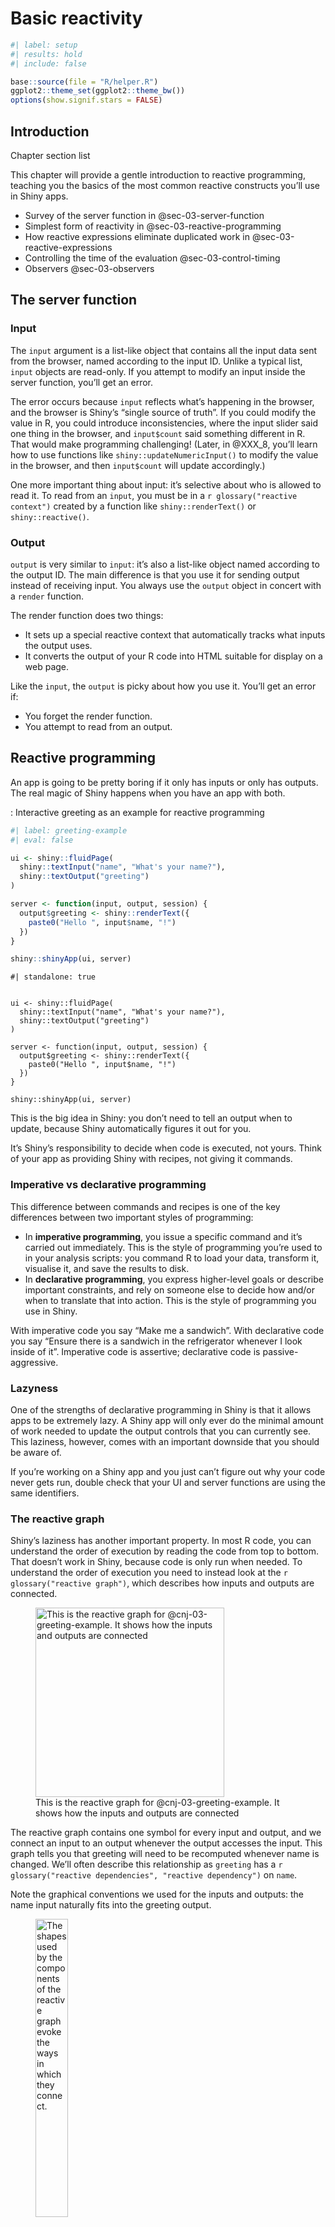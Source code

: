 # Basic reactivity {#sec-chap03}


```r
#| label: setup
#| results: hold
#| include: false

base::source(file = "R/helper.R")
ggplot2::theme_set(ggplot2::theme_bw())
options(show.signif.stars = FALSE)

```

## Introduction

::::: {#obj-chap03}
:::: {.my-objectives}
::: {.my-objectives-header}
Chapter section list
:::

This chapter will provide a gentle introduction to reactive programming, teaching you the basics of the most common reactive constructs you’ll use in Shiny apps.

- Survey of the server function in @sec-03-server-function
- Simplest form of reactivity in @sec-03-reactive-programming
- How reactive expressions eliminate duplicated work in @sec-03-reactive-expressions
- Controlling the time of the evaluation @sec-03-control-timing
- Observers @sec-03-observers

::: {.my-objectives-container}

:::
::::
:::::

## The server function {#sec-03-server-function}

### Input

The `input` argument is a list-like object that contains all the input data sent from the browser, named according to the input ID. Unlike a typical list, `input` objects are read-only. If you attempt to modify an input inside the server function, you’ll get an error.

The error occurs because `input` reflects what’s happening in the browser, and the browser is Shiny’s “single source of truth”. If you could modify the value in R, you could introduce inconsistencies, where the input slider said one thing in the browser, and `input$count` said something different in R. That would make programming challenging! (Later, in @XXX_8, you’ll learn how to use functions like `shiny::updateNumericInput()` to modify the value in the browser, and then `input$count` will update accordingly.)

One more important thing about input: it’s selective about who is allowed to read it. To read from an `input`, you must be in a `r glossary("reactive context")` created by a function like `shiny::renderText()` or `shiny::reactive()`.

### Output

`output` is very similar to `input`: it’s also a list-like object named according to the output ID. The main difference is that you use it for sending output instead of receiving input. You always use the `output` object in concert with a `render` function.

The render function does two things:

- It sets up a special reactive context that automatically tracks what inputs the output uses.
- It converts the output of your R code into HTML suitable for display on a web page.

Like the `input`, the `output` is picky about how you use it. You’ll get an error if:

- You forget the render function.
- You attempt to read from an output.


## Reactive programming {#sec-03-reactive-programming}

An app is going to be pretty boring if it only has inputs or only has outputs. The real magic of Shiny happens when you have an app with both.

:::::{.my-r-code}
:::{.my-r-code-header}
:::::: {#cnj-03-greeting-example}
: Interactive greeting as an example for reactive programming
::::::
:::
::::{.my-r-code-container}

::: {#lst-greeting-example}
```r
#| label: greeting-example
#| eval: false

ui <- shiny::fluidPage(
  shiny::textInput("name", "What's your name?"),
  shiny::textOutput("greeting")
)

server <- function(input, output, session) {
  output$greeting <- shiny::renderText({
    paste0("Hello ", input$name, "!")
  })
}

shiny::shinyApp(ui, server)
```

:::

```shinylive-r
#| standalone: true


ui <- shiny::fluidPage(
  shiny::textInput("name", "What's your name?"),
  shiny::textOutput("greeting")
)

server <- function(input, output, session) {
  output$greeting <- shiny::renderText({
    paste0("Hello ", input$name, "!")
  })
}

shiny::shinyApp(ui, server)
```

This is the big idea in Shiny: you don’t need to tell an output when to update, because Shiny automatically figures it out for you.
::::
:::::

::: {.callout-important}
It’s Shiny’s responsibility to decide when code is executed, not yours. Think of your app as providing Shiny with recipes, not giving it commands.
:::




### Imperative vs declarative programming

This difference between commands and recipes is one of the key differences between two important styles of programming:

- In **imperative programming**, you issue a specific command and it’s carried out immediately. This is the style of programming you’re used to in your analysis scripts: you command R to load your data, transform it, visualise it, and save the results to disk.
- In **declarative programming**, you express higher-level goals or describe important constraints, and rely on someone else to decide how and/or when to translate that into action. This is the style of programming you use in Shiny.

With imperative code you say “Make me a sandwich”. With declarative code you say “Ensure there is a sandwich in the refrigerator whenever I look inside of it”. Imperative code is assertive; declarative code is passive-aggressive.

### Lazyness

One of the strengths of declarative programming in Shiny is that it allows apps to be extremely lazy. A Shiny app will only ever do the minimal amount of work needed to update the output controls that you can currently see. This laziness, however, comes with an important downside that you should be aware of.

::: {.callout-important}
If you’re working on a Shiny app and you just can’t figure out why your code never gets run, double check that your UI and server functions are using the same identifiers.
:::


### The reactive graph

Shiny’s laziness has another important property. In most R code, you can understand the order of execution by reading the code from top to bottom. That doesn’t work in Shiny, because code is only run when needed. To understand the order of execution you need to instead look at the `r glossary("reactive graph")`, which describes how inputs and outputs are connected.

![This is the reactive graph for @cnj-03-greeting-example. It shows how the inputs and outputs are connected](https://mastering-shiny.org/diagrams/basic-reactivity/graph-1b.png){#fig-03-01 
fig-alt="The graph consists of two blocks titled 'name' and 'greeting'. They are connected horizontally by an arrow from left tot the right. The left 'name' block has a pike to the right which would fit into the bump of the 'greeting' block." fig-align="center" 
width="8cm"}

The reactive graph contains one symbol for every input and output, and we connect an input to an output whenever the output accesses the input. This graph tells you that greeting will need to be recomputed whenever name is changed. We’ll often describe this relationship as `greeting` has a `r glossary("reactive dependencies", "reactive dependency")` on `name`.

Note the graphical conventions we used for the inputs and outputs: the name input naturally fits into the greeting output.

![The shapes used by the components of the reactive graph evoke the ways in which they connect.](https://mastering-shiny.org/diagrams/basic-reactivity/graph-1a.png){#fig-03-02 
fig-alt="The graph consists of two blocks titled 'name' and 'greeting'. The left 'name' block has a pike to the right which fits into the bump of the 'greeting' block." fig-align="center" 
width="35%"}

The reactive graph is a powerful tool for understanding how your app works. As your app gets more complicated, it’s often useful to make a quick high-level sketch of the reactive graph to remind you how all the pieces fit together. Throughout this book we’ll show you the reactive graph to help understand how the examples work, and later on, in @XXX_14, you’ll learn how to use {**reactlog**} which will draw the graph for you.

### Reactive expressions {#sec-03-reactive-expressions-sub}

There’s one more important component that you’ll see in the reactive graph: the reactive expression. We’ll come back to reactive expressions in detail very shortly; for now think of them as a tool that reduces duplication in your reactive code by introducing additional nodes into the reactive graph.

We don’t need a reactive expression in our very simple app, but I’ll add one anyway so you can see how it affects the reactive graph (see @fig-03-03).

:::::{.my-r-code}
:::{.my-r-code-header}
:::::: {#cnj-03-greeting-example}
: Interactive greeting as an example for reactive programming
::::::
:::
::::{.my-r-code-container}

:::{#lst-greeting-example2}
```r
#| label: greeting-example2
#| eval: false

ui <- shiny::fluidPage(
  shiny::textInput("name", "What's your name?"),
  shiny::textOutput("greeting")
)

server <- function(input, output, session) {
  output$greeting <- shiny::renderText(string())
  string <- shiny::reactive(paste0("Hello ", input$name, "!"))
}

shiny::shinyApp(ui, server)
```

:::

```shinylive-r
#| standalone: true

ui <- shiny::fluidPage(
  shiny::textInput("name", "What's your name?"),
  shiny::textOutput("greeting")
)

server <- function(input, output, session) {
  string <- shiny::reactive(paste0("Hello ", input$name, "!"))
  output$greeting <- shiny::renderText(string())
}

shiny::shinyApp(ui, server)
```

***

Compare the tiny difference in the server code with @lst-greeting-example.
::::
:::::



![A reactive expression is drawn with angles on both sides because it connects inputs to outputs.](https://mastering-shiny.org/diagrams/basic-reactivity/graph-2b.png){#fig-03-03 
fig-alt="The graph consists of three blocks titled 'name', 'string and 'greeting'. The blocks are connected by two arrows from left to the right. 'name' block has a pike to the right which fits into the bump of the 'string' block which itself has a bump fitting into the 'greeting' block." fig-align="center" 
width="70%"}

Reactive expressions take inputs and produce outputs so they have a shape that combines features of both inputs and outputs.

### Execution order

It’s important to understand that the order in which your code runs is solely determined by the reactive graph. This is different from most R code where the execution order is determined by the order of lines. For example, we could flip the order of the two lines in our simple server function:

:::::{.my-r-code}
:::{.my-r-code-header}
:::::: {#cnj-03-greeting-example}
: Interactive greeting as an example for reactive programming
::::::
:::
::::{.my-r-code-container}

:::{#lst-greeting-example3}
```r
#| label: greeting-example3
#| eval: false

ui <- shiny::fluidPage(
  shiny::textInput("name", "What's your name?"),
  shiny::textOutput("greeting")
)

server <- function(input, output, session) {
  string <- shiny::reactive(paste0("Hello ", input$name, "!"))
  output$greeting <- shiny::renderText(string())
}

shiny::shinyApp(ui, server)
```

:::

```shinylive-r
#| standalone: true

ui <- shiny::fluidPage(
  shiny::textInput("name", "What's your name?"),
  shiny::textOutput("greeting")
)

server <- function(input, output, session) {
  output$greeting <- shiny::renderText(string())
  string <- shiny::reactive(paste0("Hello ", input$name, "!"))
}

shiny::shinyApp(ui, server)
```

***

Again: Compare the tiny difference in the server code; this time with @lst-greeting-example2.
::::
:::::



You might think that this would yield an error because `output$greeting` refers to a reactive expression, string, that hasn’t been created yet. But remember Shiny is lazy, so that code is only run when the session starts, after string has been created.

Instead, this code yields the same reactive graph as above, so the order in which the code is run is exactly the same. Organizing your code like this is confusing for humans, and best avoided. Instead, make sure that reactive expressions and outputs only refer to things defined above, not below. This will make your code easier to understand.

This concept is very important and different to most other R code, so I’ll say it again:

::: {.callout-important}
The order in which reactive code is run is determined only by the reactive graph, not by its layout in the server function.
:::

### Exercises

#### Find bugs

:::::{.my-exercise}
:::{.my-exercise-header}
:::::: {#exr-03-ex-01-find-bugs}
: Find the bugs in the three server functions
::::::
:::
::::{.my-exercise-container}

::: {.panel-tabset}

###### Challenge

:::::{.my-r-code}
:::{.my-r-code-header}
:::::: {#cnj-03-ex-01-find-bugs-challenge}
: Find the bugs in the three server functions
::::::
:::
::::{.my-r-code-container}

Fix the simple errors found in each of the three server functions below. First try spotting the problem just by reading the code; then run the code to make sure you’ve fixed it.

```r
#| label: find-bugs-challenge
#| eval: false
#| code-fold: show

library(shiny)

ui <- fluidPage(
  textInput("name", "What's your name?"),
  textOutput("greeting")
)

server1 <- function(input, output, server) {
  input$greeting <- renderText(paste0("Hello ", name))
}

server2 <- function(input, output, server) {
  greeting <- paste0("Hello ", input$name)
  output$greeting <- renderText(greeting)
}

server3 <- function(input, output, server) {
  output$greting <- paste0("Hello", input$name)
}

shinyApp(ui, server)
```


::::
:::::



###### Solution (Code)

:::::{.my-r-code}
:::{.my-r-code-header}
:::::: {#cnj-03-ex-01-find-bugs-solution-code}
: Show the bugs in the three server functions and add correct code
::::::
:::
::::{.my-r-code-container}

::: {#lst-03-ex-01-find-bugs-solution-code}

```r
#| label: find-bugs-solution
#| eval: false
#| code-fold: show

library(shiny)

ui <- fluidPage(
  textInput("name", "What's your name?"),
  textOutput("greeting")
)

# server1 <- function(input, output, server) {
#   input$greeting <- renderText(paste0("Hello ", name))
##### output$greeting instead of input$greeting #######
# }
# 
# server2 <- function(input, output, server) {
#   greeting <- paste0("Hello ", input$name)
##### assigning value directly not allowed ######
#   output$greeting <- renderText(greeting)
# }
# 
# server3 <- function(input, output, server) {
#   output$greting <- paste0("Hello", input$name)
##### missing 'e' in output$greting #######
# }

# correct code
server <- function(input, output, server) {
    output$greeting <- renderText(paste0("Hello", input$name))
}

shinyApp(ui, server)
```

:::
::::
:::::



###### Solution (Shiny)

:::::{.my-solution}
:::{.my-solution-header}
:::::: {#sol-03-ex-01-find-bugs-app-shiny}
: Run @lst-03-ex-01-find-bugs-solution-code with correct code
::::::
:::
::::{.my-solution-container}



```shinylive-r
#| standalone: true
#| viewerHeight: 100

library(shiny)

ui <- fluidPage(
  textInput("name", "What's your name?"),
  textOutput("greeting")
)

# server1 <- function(input, output, server) {
#   input$greeting <- renderText(paste0("Hello ", name))
##### output$greeting instead of input$greeting #######
# }
# 
# server2 <- function(input, output, server) {
#   greeting <- paste0("Hello ", input$name)
##### assigning value directly not allowed ######
#   output$greeting <- renderText(greeting)
# }
# 
# server3 <- function(input, output, server) {
#   output$greting <- paste0("Hello", input$name)
##### missing 'e' in output$greting #######
# }

# correct code
server <- function(input, output, server) {
    output$greeting <- renderText(paste0("Hello", input$name))
}

shinyApp(ui, server)

```
::::
:::::

:::

::::
:::::

#### Draw reactive graphs

:::::{.my-exercise}
:::{.my-exercise-header}
:::::: {#exr-03-ex-02-draw-reactive-graphs}
: Draw reactive graph for server functions
::::::
:::
::::{.my-exercise-container}

::: {.panel-tabset}

###### Challenge

:::::{.my-r-code}
:::{.my-r-code-header}
:::::: {#cnj-03-ex-02-find-bugs-challenge}
: Draw reactive graph for server functions
::::::
:::
::::{.my-r-code-container}

::: {#lst-draw-graphs-challenge}
```r
#| label: draw-graphs-challenge
#| eval: false
#| code-fold: show

server1 <- function(input, output, session) {
  c <- reactive(input$a + input$b)
  e <- reactive(c() + input$d)
  output$f <- renderText(e())
}

server2 <- function(input, output, session) {
  x <- reactive(input$x1 + input$x2 + input$x3)
  y <- reactive(input$y1 + input$y2)
  output$z <- renderText(x() / y())
}

server3 <- function(input, output, session) {
  d <- reactive(c() ^ input$d)
  a <- reactive(input$a * 10)
  c <- reactive(b() / input$c)
  b <- reactive(a() + input$b)
}
```

:::
::::
:::::



###### Solution (Graphs)

:::::{.my-r-code}
:::{.my-r-code-header}
:::::: {#cnj-03-ex-02-draw-graphs-solution}
: Draw the graphs in the three server functions of @lst-draw-graphs-challenge
::::::
:::
::::{.my-r-code-container}

I've tried to find the solution myself and then I've compared my result with the [drawing graph solutions](https://mastering-shiny-solutions.org/basic-reactivity.html#solution-15) in Mastering Shiny Solutions [@ther4dsonlinelearningcommunity2023]

The first two examples of my trials coincide with Mastering Shiny Solutions. In the third example I had a chain of the inputs a,b,c,d and not — as in Mastering Shiny Solutions — a step by step chain where each input is depending of an input with the same name.

***

![Solution of the reactive graph: server 1](https://mastering-shiny-solutions.org/images/4.3.6.1-s1.png){#fig-03-04
fig-alt="The graph consists of six blocks titled a-f. 'a' and 'b' are connected horizontally by an arrow from left tot the right with 'c'. The block 'e' gets its input (= arrows) by 'c' and 'd' and 'e' finally put its result into 'f'" fig-align="center" 
width="50%"}

***

![Solution of the reactive graph: server 2](https://mastering-shiny-solutions.org/images/4.3.6.1-s2.png){#fig-03-05 
fig-alt="The graph consists of six blocks titled a-f. 'a' and 'b' are connected horizontally by an arrow from left tot the right with 'c'. The block 'e' gets its input (= arrows) by 'c' and 'd' and 'e' finally put its result into 'f'" fig-align="center" 
width="50%"}

***

![Solution of the reactive graph: server 3](https://mastering-shiny-solutions.org/images/4.3.6.1-s3.png){#fig-03-06 
fig-alt="The graph consists of six blocks titled a-f. 'a' and 'b' are connected horizontally by an arrow from left tot the right with 'c'. The block 'e' gets its input (= arrows) by 'c' and 'd' and 'e' finally put its result into 'f'" fig-align="center" 
width="50%"}


::::
:::::

Compare the graphs with the server code snippets in @lst-draw-graphs-challenge.



:::

::::
:::::

#### Failed code snippet


:::::{.my-exercise}
:::{.my-exercise-header}
:::::: {#exr-03-ex-03-failed-code}
: Why will this code fail?
::::::
:::
::::{.my-exercise-container}

::: {.panel-tabset}

###### Challenge

:::::{.my-r-code}
:::{.my-r-code-header}
:::::: {#cnj-03-ex-03-failed-code-challenge}
: Why will this code snippet fail?
::::::
:::
::::{.my-r-code-container}


::: {#lst-03-ex-03-failed-code-challenge}
```r
#| label: failed-code-challenge
#| eval: false
#| code-fold: show

var <- reactive(df[[input$var]])
range <- reactive(range(var(), na.rm = TRUE))
```


Failed code snippet
:::
::::
:::::



###### Solution (Code)

:::::{.my-r-code}
:::{.my-r-code-header}
:::::: {#cnj-03-ex-03-failed-code-solution}
: Why failed the code in @lst-03-ex-03-failed-code-challenge
::::::
:::
::::{.my-r-code-container}

::: {#lst-03-ex-03-failed-code-solution}

```r
#| label: failed-code-solution
#| eval: false
#| code-fold: show

library(shiny)

df <- mtcars

ui <- fluidPage(
    selectInput("var", NULL, choices = colnames(df)),
    verbatimTextOutput("debug")
)

server <- function(input, output, session) {
    col_var <- reactive( df[input$var] )
    col_range <- reactive({ range(col_var(), na.rm = TRUE ) })
    output$debug <- renderPrint({ col_range() })

}

shinyApp(ui = ui, server = server)
```

Code example with changed names of the reactives
:::
::::
:::::



###### Solution (Shiny)

:::::{.my-solution}
:::{.my-solution-header}
:::::: {#sol-03-ex-01-find-bugs-app-shiny}
: Run @lst-03-ex-03-failed-code-challenge with correct code
::::::
:::
::::{.my-solution-container}

base::range() and stats::var() are bad names for reactives because they are reserved names for other functions:

- `base::range()` returns a vector containing the minimum and maximum of all the given arguments.
- `stats::var()` computes the variance of x.

In the following solution code from [Mastering Shiny Solutions](https://mastering-shiny-solutions.org/basic-reactivity.html#solution-16) I have followed their idea to change `range` into `col_range` and  `var` into `col_var`. These new names substitute the bad names for the reactives in the failed code snippet.

```shinylive-r
#| standalone: true
#| viewerHeight: 300

library(shiny)

df <- mtcars

ui <- fluidPage(
    selectInput("var", NULL, choices = colnames(df)),
    verbatimTextOutput("debug")
)

server <- function(input, output, session) {
    col_var <- reactive( df[input$var] )
    col_range <- reactive({ range(col_var(), na.rm = TRUE ) })
    output$debug <- renderPrint({ col_range() })

}

shinyApp(ui = ui, server = server)

```
::::
:::::

Compare the Shiny result with the code used for the solution in @lst-03-ex-03-failed-code-solution.

:::

::::
:::::

## Reactive expressions {#sec-03-reactive-expressions}

Reactive expressions have a flavor of both inputs and outputs:

- Like outputs, reactive expressions depend on inputs and automatically know when they need updating.
- Like inputs, you can use the results of a reactive expression in an output.

This duality means we need some new vocab: I’ll use **producers** to refer to reactive inputs and expressions, and **consumers** to refer to reactive expressions and outputs.

![Inputs and expressions are reactive producers; expressions and outputs are reactive consumers](https://mastering-shiny.org/diagrams/basic-reactivity/producers-consumers.png){#fig-03-07
fig-alt="The graphics shows the connection between `input`, `expression` and `outputs` as Venn diagram. `input` and `expression` form the so-called **Producers**; `expression` and `outputs` constitute the **Consumers**" fig-align="center" 
width="70%"}

### The motivation

Imagine I want to compare two simulated datasets with a plot and a hypothesis test. I’ve done a little experimentation and come up with the functions below: `freqpoly()` visualizes the two distributions with `r glossary("frequency polygon")`s, and `t_test()` uses a t-test to compare means and summarizes the results with a string:

:::::{.my-r-code}
:::{.my-r-code-header}
:::::: {#cnj-03-compare-simulated-datasets}
: Compare two simulated datasets with a plot and a hypothesis test.
::::::
:::
::::{.my-r-code-container}
```r
#| label: fig-compare-simulated-datasets
#| fig-cap: "Compare two simulated datasets with a plot and a hypothesis test"

freqpoly <- function(x1, x2, binwidth = 0.1, xlim = c(-3, 3)) {
  df <- base::data.frame(
    x = base::c(x1, x2),
    g = base::c(base::rep("x1", base::length(x1)), 
                base::rep("x2", base::length(x2)))
  )

  ggplot2::ggplot(df, ggplot2::aes(x, colour = g)) +
    ggplot2::geom_freqpoly(binwidth = binwidth, linewidth = 1) +
    ggplot2::coord_cartesian(xlim = xlim)
}

t_test <- function(x1, x2) {
  test <- stats::t.test(x1, x2)

  # use sprintf() to format t.test() results compactly
  base::sprintf(
    "p value: %0.3f\n[%0.2f, %0.2f]",
    test$p.value, test$conf.int[1], test$conf.int[2]
  )
}

### prepare values
x1 <- stats::rnorm(100, mean = 0, sd = 0.5)
x2 <- stats::rnorm(200, mean = 0.15, sd = 0.9)

### call functions
freqpoly(x1, x2)
base::cat(t_test(x1, x2))
```


::::
:::::


### The app

I’d like to use these two tools to quickly explore a bunch of simulations. A Shiny app is a great way to do this because it lets you avoid tediously modifying and re-running R code. Below I wrap the pieces into a Shiny app where I can interactively tweak the inputs.

::: {.my-code-collection}
:::: {.my-code-collection-header}
::::: {.my-code-collection-icon}
:::::
:::::: {#exm-03-compare-simulated-data}
: Case study: Compare simulated data V1
::::::

::::

::::{.my-code-collection-container}

::: {.panel-tabset}

###### Code

:::::{.my-r-code}
:::{.my-r-code-header}
:::::: {#cnj-03-compare-simulated-data-code}
: Case study: Compare simulated data V1
::::::
:::
::::{.my-r-code-container}
::: {#lst-03-compare-simulated-data-code1}
```r
#| label: compare-simulated-data-code
#| eval: false

## source .R file with the two functions didn't work
## so I had to use the original code instead of the following

base::source(
      base::paste0(here::here(), "/R/shiny-03-V2.R"),
      local = TRUE,
      chdir = TRUE,
      encoding = "utf-8"
    )

library(shiny)
library(ggplot2)
library(munsell)

ui <- fluidPage(
  fluidRow(
    column(4,
      "Distribution 1",
      numericInput("n1", label = "n", value = 1000, min = 1),
      numericInput("mean1", label = "µ", value = 0, step = 0.1),
      numericInput("sd1", label = "σ", value = 0.5, min = 0.1, step = 0.1)
    ),
    column(4,
      "Distribution 2",
      numericInput("n2", label = "n", value = 1000, min = 1),
      numericInput("mean2", label = "µ", value = 0, step = 0.1),
      numericInput("sd2", label = "σ", value = 0.5, min = 0.1, step = 0.1)
    ),
    column(4,
      "Frequency polygon",
      numericInput("binwidth", label = "Bin width", value = 0.1, step = 0.1),
      sliderInput("range", label = "range", value = c(-3, 3), min = -5, max = 5)
    )
  ),
  fluidRow(
    column(9, plotOutput("hist")),
    column(3, verbatimTextOutput("ttest"))
  )
)

server <- function(input, output, session) {
  output$hist <- renderPlot({
    x1 <- rnorm(input$n1, input$mean1, input$sd1)
    x2 <- rnorm(input$n2, input$mean2, input$sd2)

    freqpoly(x1, x2, binwidth = input$binwidth, xlim = input$range)
  }, res = 96)

  output$ttest <- renderText({
    x1 <- rnorm(input$n1, input$mean1, input$sd1)
    x2 <- rnorm(input$n2, input$mean2, input$sd2)

    t_test(x1, x2)
  })
}

shinyApp(ui, server)
```

Compare simulated data with plot and t-test

:::
::::
:::::


###### Shiny

:::::{.my-r-code}
:::{.my-r-code-header}
:::::: {#cnj-03-compare-simulated-data-shiny}
: Case study: Compare simulated data V1
::::::
:::
::::{.my-r-code-container}
```shinylive-r
#| standalone: true
#| viewerHeight: 600

# source .R file with the two functions didn't work
freqpoly <- function(x1, x2, binwidth = 0.1, xlim = c(-3, 3)) {
    df <- base::data.frame(
        x = base::c(x1, x2),
        g = base::c(base::rep("x1", base::length(x1)),
                    base::rep("x2", base::length(x2)))
    )

    ggplot2::ggplot(df, ggplot2::aes(x, colour = g)) +
        ggplot2::geom_freqpoly(binwidth = binwidth, linewidth = 1) +
        ggplot2::coord_cartesian(xlim = xlim)
}

t_test <- function(x1, x2) {
    test <- stats::t.test(x1, x2)

    # use sprintf() to format t.test() results compactly
    base::sprintf(
        "p value: %0.3f\n[%0.2f, %0.2f]",
        test$p.value, test$conf.int[1], test$conf.int[2]
    )
}

# base::source(
#       base::paste0(here::here(), "/R/shiny-03-V2.R"),
#       local = TRUE,
#       chdir = TRUE,
#       encoding = "utf-8"
#     )

library(shiny)
library(ggplot2)
library(munsell)

ui <- fluidPage(
  fluidRow(
    column(4,
      "Distribution 1",
      numericInput("n1", label = "n", value = 1000, min = 1),
      numericInput("mean1", label = "µ", value = 0, step = 0.1),
      numericInput("sd1", label = "σ", value = 0.5, min = 0.1, step = 0.1)
    ),
    column(4,
      "Distribution 2",
      numericInput("n2", label = "n", value = 1000, min = 1),
      numericInput("mean2", label = "µ", value = 0, step = 0.1),
      numericInput("sd2", label = "σ", value = 0.5, min = 0.1, step = 0.1)
    ),
    column(4,
      "Frequency polygon",
      numericInput("binwidth", label = "Bin width", value = 0.1, step = 0.1),
      sliderInput("range", label = "range", value = c(-3, 3), min = -5, max = 5)
    )
  ),
  fluidRow(
    column(9, plotOutput("hist")),
    column(3, verbatimTextOutput("ttest"))
  )
)

server <- function(input, output, session) {
  output$hist <- renderPlot({
    x1 <- rnorm(input$n1, input$mean1, input$sd1)
    x2 <- rnorm(input$n2, input$mean2, input$sd2)

    freqpoly(x1, x2, binwidth = input$binwidth, xlim = input$range)
  }, res = 96)

  output$ttest <- renderText({
    x1 <- rnorm(input$n1, input$mean1, input$sd1)
    x2 <- rnorm(input$n2, input$mean2, input$sd2)

    t_test(x1, x2)
  })
}

shinyApp(ui, server)
```

::::
:::::

Compare the code in @lst-03-compare-simulated-data-code1 for this shiny app.

:::

::::
:::::

::: {.callout-warning}
I had to duplicate the code for the two functions `freqpoly()` and `t_test()` because sourcing the code from an extra .R file did not work. I tried several options of `source("path-to-file", local = TRUE)`

- file in an extra directory with additional option `chdir = TRUE`,
- file in main directory references with `source('./<file_name>', local=TRUE)`
- file calling with `here::here()` applying `if(FALSE){library(here)}` to include additional R packages that are not automatically discovered,
- adding `encoding="utf-8"`

:::

You can find a live version at <https://hadley.shinyapps.io/ms-case-study-1>; I recommend opening the app with the above link, because it uses the whole screen width and it is therefore easier to play with. Having a quick play to make sure you understand its basic operation is essential before you continue reading.


### The reactive graph

Shiny is smart enough to update an output only when the inputs it refers to change; it’s not smart enough to only selectively run pieces of code inside an output. In other words, outputs are atomic: they’re either executed or not as a whole.

For example, take this snippet from the server:

```
x1 <- rnorm(input$n1, input$mean1, input$sd1)
x2 <- rnorm(input$n2, input$mean2, input$sd2)
t_test(x1, x2)
```

As a human reading this code you can tell that we only need to update `x1` when `n1`, `mean1`, or `sd1` changes, and we only need to update `x2` when `n2`, `mean2`, or `sd2` changes. Shiny, however, only looks at the output as a whole, so it will update both `x1` and `x2` every time one of `n1`, `mean1`, `sd1`, `n2`, `mean2`, or `sd2` changes. This leads to the reactive graph shown in @fig-03-08.

![The reactive graph shows that every output depends on every input](https://mastering-shiny.org/diagrams/basic-reactivity/case-study-1.png){#fig-03-08 
fig-alt="The inputs n1, mean1, sd1, n2, mean2, sd2 are all connected to the outputs ttest and hist. Additionally binwidth and range are connected to hist." fig-align="center" 
width="40%"}

You’ll notice that the graph is very dense: almost every input is connected directly to every output. This creates two problems:

- The app is hard to understand because there are so many connections. There are no pieces of the app that you can pull out and analyse in isolation.
- The app is inefficient because it does more work than necessary. For example, if you change the breaks of the plot, the data is recalculated; if you change the value of `n1`, `x2` is updated (in two places!).

There’s one other major flaw in the app: the frequency polygon and t-test use separate random draws. This is rather misleading, as you’d expect them to be working on the same underlying data.

Fortunately, we can fix all these problems by using reactive expressions to pull out repeated computation.


### Simplifying the graph

::: {.my-code-collection}
:::: {.my-code-collection-header}
::::: {.my-code-collection-icon}
:::::
:::::: {#exm-03-compare-simulated-data2}
: Case study: Compare simulated data V2
::::::

::::

::::{.my-code-collection-container}

::: {.panel-tabset}

###### Code

:::::{.my-r-code}
:::{.my-r-code-header}
:::::: {#cnj-03-compare-simulated-data-code2}
: Case study: Compare simulated data V2
::::::
:::
::::{.my-r-code-container}
::: {#lst-03-compare-simulated-data-code2}
```r
#| label: compare-simulated-data-code2
#| eval: false

## source .R file with the two functions didn't work
base::source(
      base::paste0(here::here(), "/R/shiny-03-V2.R"),
      local = TRUE,
      chdir = TRUE,
      encoding = "utf-8"
    )

library(shiny)
library(ggplot2)
library(munsell)

ui <- fluidPage(
  fluidRow(
    column(4,
      "Distribution 1",
      numericInput("n1", label = "n", value = 1000, min = 1),
      numericInput("mean1", label = "µ", value = 0, step = 0.1),
      numericInput("sd1", label = "σ", value = 0.5, min = 0.1, step = 0.1)
    ),
    column(4,
      "Distribution 2",
      numericInput("n2", label = "n", value = 1000, min = 1),
      numericInput("mean2", label = "µ", value = 0, step = 0.1),
      numericInput("sd2", label = "σ", value = 0.5, min = 0.1, step = 0.1)
    ),
    column(4,
      "Frequency polygon",
      numericInput("binwidth", label = "Bin width", value = 0.1, step = 0.1),
      sliderInput("range", label = "range", value = c(-3, 3), min = -5, max = 5)
    )
  ),
  fluidRow(
    column(9, plotOutput("hist")),
    column(3, verbatimTextOutput("ttest"))
  )
)

server <- function(input, output, session) {
  x1 <- reactive(rnorm(input$n1, input$mean1, input$sd1))
  x2 <- reactive(rnorm(input$n2, input$mean2, input$sd2))

  output$hist <- renderPlot({
    freqpoly(x1(), x2(), binwidth = input$binwidth, xlim = input$range)
  }, res = 96)

  output$ttest <- renderText({
    t_test(x1(), x2())
  })
}

shinyApp(ui, server)
```

Compare simulated data with plot and t-test using reactive expressions
:::

Compare the code in @lst-03-compare-simulated-data-code1 for this shiny app without reactive expressions
::::
:::::


###### Shiny

:::::{.my-r-code}
:::{.my-r-code-header}
:::::: {#cnj-03-compare-simulated-data-shiny2}
: Case study: Compare simulated data V2
::::::
:::
::::{.my-r-code-container}
```shinylive-r
#| standalone: true
#| viewerHeight: 600

# source .R file with the two functions didn't work
freqpoly <- function(x1, x2, binwidth = 0.1, xlim = c(-3, 3)) {
    df <- base::data.frame(
        x = base::c(x1, x2),
        g = base::c(base::rep("x1", base::length(x1)),
                    base::rep("x2", base::length(x2)))
    )

    ggplot2::ggplot(df, ggplot2::aes(x, colour = g)) +
        ggplot2::geom_freqpoly(binwidth = binwidth, linewidth = 1) +
        ggplot2::coord_cartesian(xlim = xlim)
}

t_test <- function(x1, x2) {
    test <- stats::t.test(x1, x2)

    # use sprintf() to format t.test() results compactly
    base::sprintf(
        "p value: %0.3f\n[%0.2f, %0.2f]",
        test$p.value, test$conf.int[1], test$conf.int[2]
    )
}

# base::source(
#       base::paste0(here::here(), "/R/shiny-03-V2.R"),
#       local = TRUE,
#       chdir = TRUE,
#       encoding = "utf-8"
#     )

library(shiny)
library(ggplot2)
library(munsell)

ui <- fluidPage(
  fluidRow(
    column(4,
      "Distribution 1",
      numericInput("n1", label = "n", value = 1000, min = 1),
      numericInput("mean1", label = "µ", value = 0, step = 0.1),
      numericInput("sd1", label = "σ", value = 0.5, min = 0.1, step = 0.1)
    ),
    column(4,
      "Distribution 2",
      numericInput("n2", label = "n", value = 1000, min = 1),
      numericInput("mean2", label = "µ", value = 0, step = 0.1),
      numericInput("sd2", label = "σ", value = 0.5, min = 0.1, step = 0.1)
    ),
    column(4,
      "Frequency polygon",
      numericInput("binwidth", label = "Bin width", value = 0.1, step = 0.1),
      sliderInput("range", label = "range", value = c(-3, 3), min = -5, max = 5)
    )
  ),
  fluidRow(
    column(9, plotOutput("hist")),
    column(3, verbatimTextOutput("ttest"))
  )
)

server <- function(input, output, session) {
  x1 <- reactive(rnorm(input$n1, input$mean1, input$sd1))
  x2 <- reactive(rnorm(input$n2, input$mean2, input$sd2))

  output$hist <- renderPlot({
    freqpoly(x1(), x2(), binwidth = input$binwidth, xlim = input$range)
  }, res = 96)

  output$ttest <- renderText({
    t_test(x1(), x2())
  })
}

shinyApp(ui, server)
```

::::
:::::

Compare the code in @lst-03-compare-simulated-data-code2 for this shiny app.

:::

::::
:::::

This transformation yields the substantially simpler graph shown in @fig-03-09. This simpler graph makes it easier to understand the app because you can understand connected components in isolation; the values of the distribution parameters only affect the output via `x1` and `x2.` This rewrite also makes the app much more efficient since it does much less computation. Now, when you change the `binwidth` or `range`, only the plot changes, not the underlying data.

![title](https://mastering-shiny.org/diagrams/basic-reactivity/case-study-2.png){#fig-03-09 
fig-alt="The inputs n1, mean1, sd1 connect to x1 and the inputs n2, mean2, sd2 connect to x2. x1 and x2 connect to ttest and hist. binwidth and range connect to hist." fig-align="center" 
width="40%"}

To emphasize this modularity @fig-03-10 draws boxes around the independent components. We’ll come back to this idea in @XXX_19, when we discuss modules. Modules allow you to extract out repeated code for reuse, while guaranteeing that it’s isolated from everything else in the app. Modules are an extremely useful and powerful technique for more complex apps.

![Modules enforce isolation between parts of an app](https://mastering-shiny.org/diagrams/basic-reactivity/case-study-3.png){#fig-03-10 
fig-alt="The inputs n1, mean1, sd1 connect to x1; the inputs n2, mean2, sd2 connect to x2. x1 and x2 connect to ttest and hist; binwidth and range connect to hist. Additionally there are two boxes drawn. One around n1, mean, sd1 and x1, the other one around n2, mean2, sd2 and x2." fig-align="center" 
width="40%"}

You might be familiar with the “rule of three” of programming: whenever you copy and paste something three times, you should figure out how to reduce the duplication (typically by writing a function). **In Shiny, however, I think you should consider the rule of one**: whenever you copy and paste something once, you should consider extracting the repeated code out into a reactive expression. The rule is stricter for Shiny because reactive expressions don’t just make it easier for humans to understand the code, they also improve Shiny’s ability to efficiently rerun code.


### Why do we need reactive expressions?

When you first start working with reactive code, you might wonder why we need reactive expressions. Why can’t you use your existing tools for reducing duplication in code: creating new variables and writing functions? Unfortunately neither of these techniques work in a reactive environment.

- **If you try to use a variable to reduce duplication**, you’ll get an error because you’re attempting to access input values outside of a reactive context. Even if you didn’t get that error, you’d still have a problem: `x1` and `x2` would only be computed once, when the session begins, not every time one of the inputs was updated.
- **If you try to use a function to reduce duplication** it has the same problem as the original code: any input will cause all outputs to be recomputed, and the t-test and the frequency polygon will be run on separate samples. Reactive expressions automatically cache their results, and only update when their inputs change.


## Controlling timing of evaluation {#sec-03-control-timing}

Now that you’re familiar with the basic ideas of reactivity, we’ll discuss two more advanced techniques that allow you to either increase or decrease how often a reactive expression is executed. Here I’ll show how to use the basic techniques; in @XXX_15, we’ll come back to their underlying implementations.

To explore the basic ideas, I’m going to simplify my simulation app. I’ll use a distribution with only one parameter, and force both samples to share the same `n`. I’ll also remove the plot controls. This yields a smaller UI object and server function.

::: {.my-code-collection}
:::: {.my-code-collection-header}
::::: {.my-code-collection-icon}
:::::
:::::: {#exm-03-compare-simulated-data3}
: Case study: Compare simulated data V3
::::::

::::

::::{.my-code-collection-container}

::: {.panel-tabset}

###### Code

:::::{.my-r-code}
:::{.my-r-code-header}
:::::: {#cnj-03-compare-simulated-data-code3}
: Case study: Compare simulated data V3
::::::
:::
::::{.my-r-code-container}
::: {#lst-03-compare-simulated-data-code3}
```r
#| label: compare-simulated-data-code3
#| eval: false

## source .R file with the two functions didn't work
base::source(
      base::paste0(here::here(), "/R/shiny-03-V2.R"),
      local = TRUE,
      chdir = TRUE,
      encoding = "utf-8"
    )

library(shiny)
library(ggplot2)
library(munsell)

ui <- fluidPage(
  fluidRow(
    column(3,
      numericInput("lambda1", label = "lambda1", value = 3),
      numericInput("lambda2", label = "lambda2", value = 5),
      numericInput("n", label = "n", value = 1e4, min = 0)
    ),
    column(9, plotOutput("hist"))
  )
)
server <- function(input, output, session) {
  x1 <- reactive(rpois(input$n, input$lambda1))
  x2 <- reactive(rpois(input$n, input$lambda2))
  output$hist <- renderPlot({
    freqpoly(x1(), x2(), binwidth = 1, xlim = c(0, 40))
  }, res = 96)
}

shinyApp(ui, server)
```

A simpler app that displays a frequency polygon of random numbers drawn from two Poisson distributions.
:::

Compare the code with original app @lst-03-compare-simulated-data-code1 (without reactive expression) and @lst-03-compare-simulated-data-code2 (with reactive expressions) with this more simpler app that draws from two Poisson distributions.
::::
:::::


###### Shiny

:::::{.my-r-code}
:::{.my-r-code-header}
:::::: {#cnj-03-compare-simulated-data-shiny3}
: Case study: Compare simulated data V3
::::::
:::
::::{.my-r-code-container}
```shinylive-r
#| standalone: true
#| viewerHeight: 600

# source .R file with the two functions didn't work
freqpoly <- function(x1, x2, binwidth = 0.1, xlim = c(-3, 3)) {
    df <- base::data.frame(
        x = base::c(x1, x2),
        g = base::c(base::rep("x1", base::length(x1)),
                    base::rep("x2", base::length(x2)))
    )

    ggplot2::ggplot(df, ggplot2::aes(x, colour = g)) +
        ggplot2::geom_freqpoly(binwidth = binwidth, linewidth = 1) +
        ggplot2::coord_cartesian(xlim = xlim)
}

t_test <- function(x1, x2) {
    test <- stats::t.test(x1, x2)

    # use sprintf() to format t.test() results compactly
    base::sprintf(
        "p value: %0.3f\n[%0.2f, %0.2f]",
        test$p.value, test$conf.int[1], test$conf.int[2]
    )
}

# base::source(
#       base::paste0(here::here(), "/R/shiny-03-V2.R"),
#       local = TRUE,
#       chdir = TRUE,
#       encoding = "utf-8"
#     )

library(shiny)
library(ggplot2)
library(munsell)

ui <- fluidPage(
  fluidRow(
    column(3,
      numericInput("lambda1", label = "lambda1", value = 3),
      numericInput("lambda2", label = "lambda2", value = 5),
      numericInput("n", label = "n", value = 1e4, min = 0)
    ),
    column(9, plotOutput("hist"))
  )
)
server <- function(input, output, session) {
  x1 <- reactive(rpois(input$n, input$lambda1))
  x2 <- reactive(rpois(input$n, input$lambda2))
  output$hist <- renderPlot({
    freqpoly(x1(), x2(), binwidth = 1, xlim = c(0, 40))
  }, res = 96)
}

shinyApp(ui, server)
```

::::
:::::

Compare the code in @lst-03-compare-simulated-data-code3 for this shiny app.

:::

To play around with this app use the live version at <https://hadley.shinyapps.io/ms-simulation-2>.

::::
:::::

![The reactive graph of a simpler app that displays a frequency polygon of random numbers drawn from two Poisson distributions.](https://mastering-shiny.org/diagrams/basic-reactivity/timing.png){#fig-03-11 
fig-alt="lambda1 and n connect to x1, lambda2 and n connect to x2. x1 and x2 connect to the hist output." fig-align="center" 
width="40%"}

### Timed invalidation

Imagine you wanted to reinforce the fact that this is for simulated data by constantly resimulating the data, so that you see an animation rather than a static plot. We can increase the frequency of updates with a new function: `shiny::reactiveTimer()`.

`shiny::reactiveTimer()` is a reactive expression that has a dependency on a hidden input: the current time. You can use a `reactiveTimer()` when you want a reactive expression to invalidate itself more often than it otherwise would. For example, the following code uses an interval of 500 ms so that the plot will update twice a second. This is fast enough to remind you that you’re looking at a simulation, without dizzying you with rapid changes.

::: {.my-code-collection}
:::: {.my-code-collection-header}
::::: {.my-code-collection-icon}
:::::
:::::: {#exm-03-compare-simulated-data4}
: Case study: Compare simulated data V4
::::::

::::

::::{.my-code-collection-container}

::: {.panel-tabset}

###### Code

:::::{.my-r-code}
:::{.my-r-code-header}
:::::: {#cnj-03-compare-simulated-data-code4}
: Case study: Compare simulated data V4
::::::
:::
::::{.my-r-code-container}
::: {#lst-03-compare-simulated-data-code4}
```r
#| label: compare-simulated-data-code4
#| eval: false

# source .R file with the two functions didn't work
base::source(
      base::paste0(here::here(), "/R/shiny-03-V2.R"),
      local = TRUE,
      chdir = TRUE,
      encoding = "utf-8"
    )

library(shiny)
library(ggplot2)
library(munsell)

ui <- fluidPage(
  fluidRow(
    column(3,
      numericInput("lambda1", label = "lambda1", value = 3),
      numericInput("lambda2", label = "lambda2", value = 5),
      numericInput("n", label = "n", value = 1e4, min = 0)
    ),
    column(9, plotOutput("hist"))
  )
)

server <- function(input, output, session) {
  timer <- reactiveTimer(500)

  x1 <- reactive({
    timer()
    rpois(input$n, input$lambda1)
  })
  x2 <- reactive({
    timer()
    rpois(input$n, input$lambda2)
  })

  output$hist <- renderPlot({
    freqpoly(x1(), x2(), binwidth = 1, xlim = c(0, 40))
  }, res = 96)
}

shinyApp(ui, server)
```

Animation of a frequency polygon of random numbers drawn from two Poisson distributions.
:::

Note how we use `timer()` in the reactive expressions that compute `x1()` and `x2()`: we call it, but don’t use the value. This lets `x1` and `x2` take a reactive dependency on timer, without worrying about exactly what value it returns.

Compare the code with static app @lst-03-compare-simulated-data-code3 with this animation.
::::
:::::


###### Shiny

:::::{.my-r-code}
:::{.my-r-code-header}
:::::: {#cnj-03-compare-simulated-data-shiny4}
: Case study: Compare simulated data V4
::::::
:::
::::{.my-r-code-container}
```shinylive-r
#| standalone: true
#| viewerHeight: 600

# source .R file with the two functions didn't work
freqpoly <- function(x1, x2, binwidth = 0.1, xlim = c(-3, 3)) {
    df <- base::data.frame(
        x = base::c(x1, x2),
        g = base::c(base::rep("x1", base::length(x1)),
                    base::rep("x2", base::length(x2)))
    )

    ggplot2::ggplot(df, ggplot2::aes(x, colour = g)) +
        ggplot2::geom_freqpoly(binwidth = binwidth, linewidth = 1) +
        ggplot2::coord_cartesian(xlim = xlim)
}

t_test <- function(x1, x2) {
    test <- stats::t.test(x1, x2)

    # use sprintf() to format t.test() results compactly
    base::sprintf(
        "p value: %0.3f\n[%0.2f, %0.2f]",
        test$p.value, test$conf.int[1], test$conf.int[2]
    )
}

# source(
#       paste0(here::here(), "/R/shiny-03-V2.R"),
#       local = TRUE,
#       chdir = TRUE,
#       encoding = "utf-8"
#     )

library(shiny)
library(ggplot2)
library(munsell)

ui <- fluidPage(
  fluidRow(
    column(3,
      numericInput("lambda1", label = "lambda1", value = 3),
      numericInput("lambda2", label = "lambda2", value = 5),
      numericInput("n", label = "n", value = 1e4, min = 0)
    ),
    column(9, plotOutput("hist"))
  )
)

server <- function(input, output, session) {
  timer <- reactiveTimer(500)

  x1 <- reactive({
    timer()
    rpois(input$n, input$lambda1)
  })
  x2 <- reactive({
    timer()
    rpois(input$n, input$lambda2)
  })

  output$hist <- renderPlot({
    freqpoly(x1(), x2(), binwidth = 1, xlim = c(0, 40))
  }, res = 96)
}

shinyApp(ui, server)
```

::::
:::::

Compare the code in @lst-03-compare-simulated-data-code3 for this shiny app.

:::


::::
:::::

![title](https://mastering-shiny.org/diagrams/basic-reactivity/timing-timer.png){#fig-03-12 
fig-alt="lambda1 and n connect to x1, lambda2 and n connect to x2. x1 and x2 connect to the hist output. Additionally there is a (hidden) timer input that connects to x1 and x2." fig-align="center" 
width="50%"}

### On click

In the above scenario, think about what would happen if the simulation code took 1 second to run. We perform the simulation every 0.5s, so Shiny would have more and more to do, and would never be able to catch up. The same problem can happen if someone is rapidly clicking buttons in your app and the computation you are doing is relatively expensive. It’s possible to create a big backlog of work for Shiny, and while it’s working on the backlog, it can’t respond to any new events. This leads to a poor user experience.

If this situation arises in your app, you might want to require the user to opt-in to performing the expensive calculation by requiring them to click a button. This is a great use case for an `shiny::actionButton()`.

::: {.my-code-collection}
:::: {.my-code-collection-header}
::::: {.my-code-collection-icon}
:::::
:::::: {#exm-03-compare-simulated-data5-action-button}
: Case study: Compare simulated data V5 (action button V1)
::::::

::::

::::{.my-code-collection-container}

::: {.panel-tabset}

###### Code

:::::{.my-r-code}
:::{.my-r-code-header}
:::::: {#cnj-03-compare-simulated-data-code5-action-button1}
: Case study: Compare simulated data V5 (action button V1)
::::::
:::
::::{.my-r-code-container}
::: {#lst-03-compare-simulated-data-code5-action-button1}
```r
#| label: compare-simulated-data-code5-action-button1
#| eval: false

# source .R file with the two functions didn't work
base::source(
      base::paste0(here::here(), "/R/shiny-03-V2.R"),
      local = TRUE,
      chdir = TRUE,
      encoding = "utf-8"
    )

library(shiny)
library(ggplot2)
library(munsell)

ui <- fluidPage(
  fluidRow(
    column(3,
      numericInput("lambda1", label = "lambda1", value = 3),
      numericInput("lambda2", label = "lambda2", value = 5),
      numericInput("n", label = "n", value = 1e4, min = 0),
      actionButton("simulate", "Simulate!")
    ),
    column(9, plotOutput("hist"))
  )
)

server <- function(input, output, session) {
  x1 <- reactive({
    input$simulate
    rpois(input$n, input$lambda1)
  })
  x2 <- reactive({
    input$simulate
    rpois(input$n, input$lambda2)
  })
  output$hist <- renderPlot({
    freqpoly(x1(), x2(), binwidth = 1, xlim = c(0, 40))
  }, res = 96)
}

shinyApp(ui, server)
```

Action button to compare a frequency polygon of random numbers drawn from two Poisson distributions (Version 1).
:::


::::
:::::


###### Shiny

:::::{.my-r-code}
:::{.my-r-code-header}
:::::: {#cnj-03-compare-simulated-data-shiny5-action-button1}
: Case study: Compare simulated data V5 (action button V1)
::::::
:::
::::{.my-r-code-container}
```shinylive-r
#| standalone: true
#| viewerHeight: 600

# source .R file with the two functions didn't work
freqpoly <- function(x1, x2, binwidth = 0.1, xlim = c(-3, 3)) {
    df <- base::data.frame(
        x = base::c(x1, x2),
        g = base::c(base::rep("x1", base::length(x1)),
                    base::rep("x2", base::length(x2)))
    )

    ggplot2::ggplot(df, ggplot2::aes(x, colour = g)) +
        ggplot2::geom_freqpoly(binwidth = binwidth, linewidth = 1) +
        ggplot2::coord_cartesian(xlim = xlim)
}

t_test <- function(x1, x2) {
    test <- stats::t.test(x1, x2)

    # use sprintf() to format t.test() results compactly
    base::sprintf(
        "p value: %0.3f\n[%0.2f, %0.2f]",
        test$p.value, test$conf.int[1], test$conf.int[2]
    )
}

# source(
#       paste0(here::here(), "/R/shiny-03-V2.R"),
#       local = TRUE,
#       chdir = TRUE,
#       encoding = "utf-8"
#     )

library(shiny)
library(ggplot2)
library(munsell)

ui <- fluidPage(
  fluidRow(
    column(3,
      numericInput("lambda1", label = "lambda1", value = 3),
      numericInput("lambda2", label = "lambda2", value = 5),
      numericInput("n", label = "n", value = 1e4, min = 0),
      actionButton("simulate", "Simulate!")
    ),
    column(9, plotOutput("hist"))
  )
)

server <- function(input, output, session) {
  x1 <- reactive({
    input$simulate
    rpois(input$n, input$lambda1)
  })
  x2 <- reactive({
    input$simulate
    rpois(input$n, input$lambda2)
  })
  output$hist <- renderPlot({
    freqpoly(x1(), x2(), binwidth = 1, xlim = c(0, 40))
  }, res = 96)
}

shinyApp(ui, server)
```

::::
:::::

Press the "Simulate" button to compare another step of the two Poison distribution. But observe that changes in the input field also start the calculation and redrawing of the graph. This code doesn’t accomplish our goal; we’ve added another dependency instead of replacing the existing dependencies.

Compare the code in @lst-03-compare-simulated-data-code5-action-button1 for this shiny app.

:::


::::
:::::


![This reactive graph doesn’t accomplish our goal; we’ve added a dependency instead of replacing the existing dependencies.](https://mastering-shiny.org/diagrams/basic-reactivity/timing-button.png){#fig-03-13 
fig-alt="lambda1 and n connect to x1, lambda2 and n connect to x2. x1 and x2 connect to the hist output. Additionally there is another input from the action button that connects also to x1 and x2." fig-align="center" 
width="70%"}



::: {.my-code-collection}
:::: {.my-code-collection-header}
::::: {.my-code-collection-icon}
:::::
:::::: {#exm-03-compare-simulated-data6-action-button2}
: Case study: Compare simulated data V6 (action button V2)
::::::

::::

::::{.my-code-collection-container}

::: {.panel-tabset}

###### Code

:::::{.my-r-code}
:::{.my-r-code-header}
:::::: {#cnj-03-compare-simulated-data-code6-action-button2}
: Case study: Compare simulated data V6 (action button V2)
::::::
:::
::::{.my-r-code-container}
::: {#lst-03-compare-simulated-data-code6-action-button2}
```r
#| label: compare-simulated-data-code6-action-button2
#| eval: false

# source .R file with the two functions didn't work
base::source(
      base::paste0(here::here(), "/R/shiny-03-V2.R"),
      local = TRUE,
      chdir = TRUE,
      encoding = "utf-8"
    )

library(shiny)
library(ggplot2)
library(munsell)

ui <- fluidPage(
  fluidRow(
    column(3,
      numericInput("lambda1", label = "lambda1", value = 3),
      numericInput("lambda2", label = "lambda2", value = 5),
      numericInput("n", label = "n", value = 1e4, min = 0),
      actionButton("simulate", "Simulate!")
    ),
    column(9, plotOutput("hist"))
  )
)

server <- function(input, output, session) {
  x1 <- eventReactive(input$simulate, {
    rpois(input$n, input$lambda1)
  })
  x2 <- eventReactive(input$simulate, {
    rpois(input$n, input$lambda2)
  })

  output$hist <- renderPlot({
    freqpoly(x1(), x2(), binwidth = 1, xlim = c(0, 40))
  }, res = 96)
}

shinyApp(ui, server)
```

Action button to compare a frequency polygon of random numbers drawn from two Poisson distributions (Version 2).
:::

Compare this code with the wrong V1 version in @lst-03-compare-simulated-data-code5-action-button1.
::::
:::::


###### Shiny

:::::{.my-r-code}
:::{.my-r-code-header}
:::::: {#cnj-03-compare-simulated-data-shiny6-action-button2}
: Case study: Compare simulated data V6 (action button V2)
::::::
:::
::::{.my-r-code-container}
```shinylive-r
#| standalone: true
#| viewerHeight: 600

# source .R file with the two functions didn't work
freqpoly <- function(x1, x2, binwidth = 0.1, xlim = c(-3, 3)) {
    df <- base::data.frame(
        x = base::c(x1, x2),
        g = base::c(base::rep("x1", base::length(x1)),
                    base::rep("x2", base::length(x2)))
    )

    ggplot2::ggplot(df, ggplot2::aes(x, colour = g)) +
        ggplot2::geom_freqpoly(binwidth = binwidth, linewidth = 1) +
        ggplot2::coord_cartesian(xlim = xlim)
}

t_test <- function(x1, x2) {
    test <- stats::t.test(x1, x2)

    # use sprintf() to format t.test() results compactly
    base::sprintf(
        "p value: %0.3f\n[%0.2f, %0.2f]",
        test$p.value, test$conf.int[1], test$conf.int[2]
    )
}

# source(
#       paste0(here::here(), "/R/shiny-03-V2.R"),
#       local = TRUE,
#       chdir = TRUE,
#       encoding = "utf-8"
#     )

library(shiny)
library(ggplot2)
library(munsell)

ui <- fluidPage(
  fluidRow(
    column(3,
      numericInput("lambda1", label = "lambda1", value = 3),
      numericInput("lambda2", label = "lambda2", value = 5),
      numericInput("n", label = "n", value = 1e4, min = 0),
      actionButton("simulate", "Simulate!")
    ),
    column(9, plotOutput("hist"))
  )
)

server <- function(input, output, session) {
  x1 <- eventReactive(input$simulate, {
    rpois(input$n, input$lambda1)
  })
  x2 <- eventReactive(input$simulate, {
    rpois(input$n, input$lambda2)
  })

  output$hist <- renderPlot({
    freqpoly(x1(), x2(), binwidth = 1, xlim = c(0, 40))
  }, res = 96)
}

shinyApp(ui, server)
```

::::
:::::

Press the "Simulate" button to compare another step of the two Poison distribution. Observe that changes in the input field does not start the calculation and redrawing of the graph.

Compare the code in @lst-03-compare-simulated-data-code6-action-button2 for this shiny app.

:::


::::
:::::

![`shiny::eventReactive()` makes it possible to separate the dependencies (black arrows) from the values used to compute the result (pale gray arrows).](https://mastering-shiny.org/diagrams/basic-reactivity/timing-button-2.png){#fig-03-14 
fig-alt="x1 and x2 no longer have a reactive dependency on (are connected to) lambda1, lambda2, and n. There arrows in pale grey that show the connection of lambda1 and n to x1 as well the connection of lambda2 and n to x2. These pale grey arrows will remind you that x1 and x2 continue to use the values, but no longer take a reactive dependency on them." fig-align="center" width="50%"}


## Observers {#sec-03-observers}

So far, we’ve focused on what’s happening inside the app. But sometimes you need to reach outside of the app and cause side-effects to happen elsewhere in the world. This might be saving a file to a shared network drive, sending data to a web API, updating a database, or (most commonly) printing a debugging message to the console. These actions don’t affect how your app looks, so you shouldn’t use an output and a render function. Instead you need to use an `r glossary("observer")`.

There are multiple ways to create an observer, and we’ll come back to them later in  @XXX_15.3. For now, I wanted to show you how to use `shiny::observeEvent()`, because it gives you an important debugging tool when you’re first learning Shiny.

`shiny::observeEvent()` is very similar to `shiny::eventReactive()`. It has two important arguments: `eventExpr` and `handlerExpr`. 

- `eventExpr` is the input or expression to take a dependency on.
- `handlerExpr` is the code that will be run. 


For example, the following modification to `shiny::server()` means that every time that name is updated, a message will be sent to the console.

::: {.my-code-collection}
:::: {.my-code-collection-header}
::::: {.my-code-collection-icon}
:::::
:::::: {#exm-03-message-when-input-updated}
: Message whenever the input is updated
::::::

::::

::::{.my-code-collection-container}

::: {.panel-tabset}

###### Code

:::::{.my-r-code}
:::{.my-r-code-header}
:::::: {#cnj-03-message-when-input-updated-code}
: Message whenever the input is updated
::::::
:::
::::{.my-r-code-container}
::: {#lst-03-message-when-input-updated-code}
```r
#| label: message-when-input-updated-code
#| eval: false

library(shiny)

ui <- fluidPage(
  textInput("name", "What's your name?"),
  textOutput("greeting")
)

server <- function(input, output, session) {
  string <- reactive(paste0("Hello ", input$name, "!"))

  output$greeting <- renderText(string())
  observeEvent(input$name, {
    message("Greeting performed")
  })
}


shinyApp(ui, server)
```

Example of using `shiny::observeEvent`
:::
::::
:::::


###### Shiny

:::::{.my-r-code}
:::{.my-r-code-header}
:::::: {#cnj-03-message-when-input-updated-shiny}
: Message whenever the input is updated
::::::
:::
::::{.my-r-code-container}
```shinylive-r
#| standalone: true

library(shiny)

ui <- fluidPage(
  textInput("name", "What's your name?"),
  textOutput("greeting")
)

server <- function(input, output, session) {
  string <- reactive(paste0("Hello ", input$name, "!"))

  output$greeting <- renderText(string())
  observeEvent(input$name, {
    message("Greeting performed")
  })
}



shinyApp(ui, server)
```

***

Look at @lst-03-message-when-input-updated-code the code for this app.

::: {.callout-warning}
`shiny::observeEvent()` does work as a separate app, but does not work with {**shinylive**}, e.g. it does not send a message neither to the console nor to the HTML web page. I assume it has again to do with variable scoping rules or with the {**shinylive**} configuration.
:::

::::
:::::

:::

::::
:::::


There are two important differences between `shiny::observeEvent()` and `shiny::eventReactive()`:

- You don’t assign the result of `observeEvent()` to a variable, so
- You can’t refer to it from other reactive consumers.

Observers and outputs are closely related. You can think of outputs as having a special side-effect: updating the HTML in the user’s browser. To emphasize this closeness, we’ll draw them the same way in the reactive graph. This yields the following reactive graph shown in @fig-03-15.

![In the reactive graph, an observer looks the same as an output](https://mastering-shiny.org/diagrams/basic-reactivity/graph-3.png){#fig-03-15 
fig-alt="The input 'name' is connected to 'string' and to the output 'message'. The 'string' element is connected to the output 'greeting'." fig-align="center" 
width="40%"}

## Summary

This chapter should have improved your understanding of the backend of Shiny apps, the server() code that responds to user actions. You’ve also taken the first steps in mastering the reactive programming paradigm that underpins Shiny.

This chapter concludes our overview of the foundations of Shiny. The next chapter will help you practice the material you’ve seen so far by creating a bigger Shiny app designed to support a data analysis.
